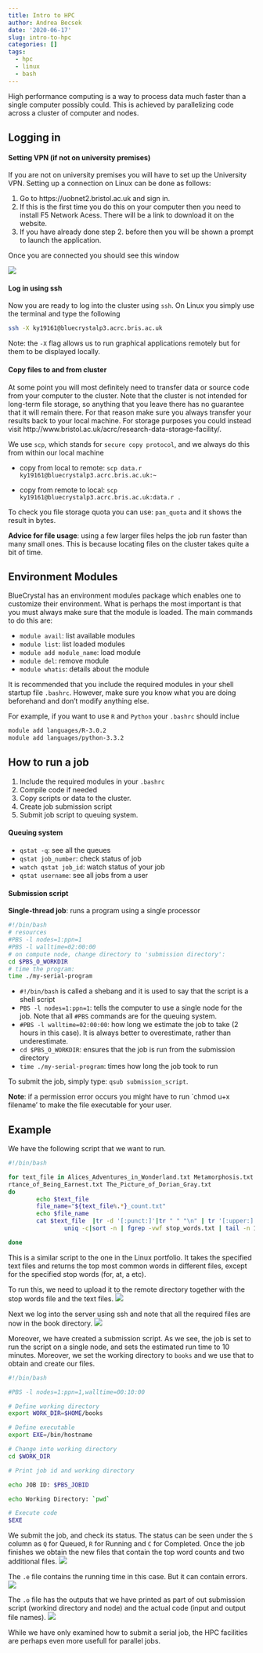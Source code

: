 ```yaml
---
title: Intro to HPC
author: Andrea Becsek
date: '2020-06-17'
slug: intro-to-hpc
categories: []
tags:
  - hpc
  - linux
  - bash
---
```


High performance computing is a way to process data much faster than a single computer possibly could. This is achieved by parallelizing code across a cluster of computer and nodes.

## Logging in

#### Setting VPN (if not on university premises)
If you are not on university premises you will have to set up the University VPN. Setting up a connection on Linux can be done as follows:

1. Go to https://uobnet2.bristol.ac.uk and sign in.
2. If this is the first time you do this on your computer then you need to install F5 Network Acess. There will be a link to download it on the website.
3. If you have already done step 2. before then you will be shown a prompt to launch the application.

Once you are connected you should see this window

![](/post/2020-06-17-intro-to-hpc_files/vpn.png)

#### Log in using ssh

Now you are ready to log into the cluster using `ssh`. On Linux you simply use the terminal and type the following
```bash
ssh -X ky19161@bluecrystalp3.acrc.bris.ac.uk
```

Note: the `-X` flag allows us to run graphical applications remotely but for them to be displayed locally.

#### Copy files to and from cluster
At some point you will most definitely need to transfer data or source code from your computer to the cluster. Note that the cluster is not intended for long-term file storage, so anything that you leave there has no guarantee that it will remain there. For that reason make sure you always transfer your results back to your local machine. For storage purposes you could instead visit http://www.bristol.ac.uk/acrc/research-data-storage-facility/.

We use `scp`, which stands for `secure copy protocol`, and we always do this from within our local machine

* copy from local to remote:
`scp data.r ky19161@bluecrystalp3.acrc.bris.ac.uk:~`

* copy from remote to local:
`scp ky19161@bluecrystalp3.acrc.bris.ac.uk:data.r .`

To check you file storage quota you can use: `pan_quota` and it shows the result in bytes.

**Advice for file usage**: using a few larger files helps the job run faster than many small ones. This is because locating files on the cluster takes quite a bit of time.

## Environment Modules

BlueCrystal has an environment modules package which enables one to customize their environment. What is perhaps the most important is that you must always make sure that the module is loaded. The main commands to do this are:

* `module avail`: list available modules
* `module list`: list loaded modules
* `module add module_name`: load module
* `module del`: remove module
* `module whatis`: details about the module

It is recommended that you include the required modules in your shell startup file `.bashrc`. However, make sure you know what you are doing beforehand and don't modify anything else.

For example, if you want to use `R` and `Python` your `.bashrc` should inclue
```bash
module add languages/R-3.0.2
module add languages/python-3.3.2
```

## How to run a job

1. Include the required modules in your `.bashrc`
2. Compile code if needed
3. Copy scripts or data to the cluster.
4. Create job submission script
5. Submit job script to queuing system.

#### Queuing system
* `qstat -q`: see all the queues
* `qstat job_number`: check status of job
* `watch qstat job_id`: watch status of your job
* `qstat username`: see all jobs from a user

#### Submission script
**Single-thread job**: runs a program using a single processor

```bash
#!/bin/bash
# resources
#PBS -l nodes=1:ppn=1
#PBS -l walltime=02:00:00
# on compute node, change directory to 'submission directory':
cd $PBS_O_WORKDIR
# time the program:
time ./my-serial-program
```

* `#!/bin/bash` is called a shebang and it is used to say that the script is a shell script
* `PBS -l nodes=1:ppn=1`: tells the computer to use a single node for the job. Note that all `#PBS` commands are for the queuing system.
* `#PBS -l walltime=02:00:00`: how long we estimate the job to take (2 hours in this case). It is always better to overestimate, rather than underestimate.
* `cd $PBS_O_WORKDIR`: ensures that the job is run from the submission directory
* `time ./my-serial-program`: times how long the job took to run

To submit the job, simply type: 
`qsub submission_script`.

**Note**: if a permission error occurs you might have to run `chmod u+x filename' to make the file executable for your user.

## Example

We have the following script that we want to run.
```bash
#!/bin/bash

for text_file in Alices_Adventures_in_Wonderland.txt Metamorphosis.txt The_Impo\
rtance_of_Being_Earnest.txt The_Picture_of_Dorian_Gray.txt
do
        echo $text_file
        file_name="${text_file%.*}_count.txt"
        echo $file_name
        cat $text_file  |tr -d '[:punct:]'|tr " " "\n" | tr '[:upper:]' '[:lower:]'| sort |
                uniq -c|sort -n | fgrep -vwf stop_words.txt | tail -n 15 >> $file_name

done
```

This is a similar script to the one in the Linux portfolio. It takes the specified text files and returns the top most common words in different files, except for the specified stop words (for, at, a etc).

To run this, we need to upload it to the remote directory together with the stop words file and the text files.
![](/post/2020-06-17-intro-to-hpc_files/scp.png)

Next we log into the server using ssh and note that all the required files are now in the book directory.
![](/post/2020-06-17-intro-to-hpc_files/ssh.png)

Moreover, we have created a submission script. As we see, the job is set to run the script on a single node, and sets the estimated run time to 10 minutes. Moreover, we set the working directory to `books` and we use that to obtain and create our files.
```bash
#!/bin/bash

#PBS -l nodes=1:ppn=1,walltime=00:10:00

# Define working directory 
export WORK_DIR=$HOME/books

# Define executable
export EXE=/bin/hostname

# Change into working directory 
cd $WORK_DIR

# Print job id and working directory

echo JOB ID: $PBS_JOBID

echo Working Directory: `pwd`

# Execute code 
$EXE
```

We submit the job, and check its status. The status can be seen under the `S` column as `Q` for Queued, `R` for Running and `C` for Completed. Once the job finishes we obtain the new files that contain the top word counts and two additional files.
![](/post/2020-06-17-intro-to-hpc_files/qstat_done.png)

The `.e` file contains the running time in this case. But it can contain errors.
![](/post/2020-06-17-intro-to-hpc_files/efile.png)

The `.o` file has the outputs that we have printed as part of out submission script (workind directory and node) and the actual code (input and output file names).
![](/post/2020-06-17-intro-to-hpc_files/ofile.png)

While we have only examined how to submit a serial job, the HPC facilities are perhaps even more usefull for parallel jobs. 